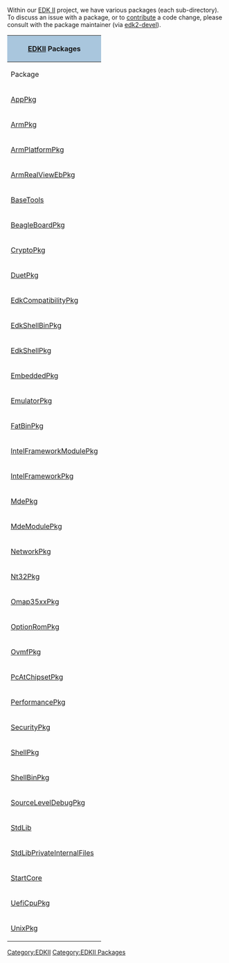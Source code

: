 [[Category:EDKII]]
[[Category:EDKII Packages]]

Within our [[EDK2|EDK II]] project, we have various packages (each sub-directory).  To discuss an issue with a package, or to [[Code Contributions|contribute]] a code change, please consult with the package maintainer (via [[edk2-devel]]).


<div class="t_projects">
{|
! colspan="4" style="background-color:#a9c6dd" | [[EDK2|EDKII]] Packages
|-
! Package
! Description
! Maintainer
! Source Repository
|-
| [[AppPkg]]
| Provides UEFI applications based on [[StdLib]]
| {{sfuser|darylm503}}
| {{Edk2SubPkg|AppPkg}}
|-
| [[ArmPkg]]
| Provides ARM architectural protocols common to most of ARM Platforms
| {{sfuser|oliviermartin}}
| {{Edk2SubPkg|ArmPkg}}
|-
| [[ArmPlatformPkg]]
| Supports UEFI for ARM development boards and their drivers
| {{sfuser|oliviermartin}}
| {{Edk2SubPkg|ArmPlatformPkg}}

|-
| [[ArmRealViewEbPkg]]
| 
| {{sfuser|oliviermartin}}
| {{Edk2SubPkg|ArmRealViewEbPkg}}
|-
| [[BaseTools]]
| Provides build releated tools for both EDK and EDK2.
Also contains miscellaneous tools such as ECC and EOT.
| {{sfuser|yingke}}
| {{Edk2SubPkg|BaseToolsPkg}}
|-
| [[BeagleBoardPkg]]
| Provides UEFI support for the BeagleBoard platform
| {{sfuser|oliviermartin}}
| {{Edk2SubPkg|BeagleBoardPkg}}
|-
| [[CryptoPkg]]
| Several security features were introduced (e.g. Authenticated Variable Service, Driver Signing, etc) from UEFI 2.2+ (http://www.uefi.org). These security features highly depends on the cryptography and the CryptoPkg
| {{sfuser|tye}}
| {{Edk2SubPkg|CryptoPkg}}
|-
| [[DuetPkg]]
|Developer's UEFI Emulation (DUET) on Edk2 - Boot to EFI Shell on legacy platform 
| {{sfuser|niruiyu}}
| {{Edk2SubPkg|DuetPkg}}
|-
| [[EdkCompatibilityPkg]]
| Provides header files and libraries that enble you to build 
the EDK module in UEFI 2.0 + Framework 0.9x mode with EDK II Build
|  {{sfuser|lgao4}}
| {{Edk2SubPkg|EdkCompatibilityPkg}}
|-
| [[EdkShellBinPkg]]
| Binary images of the EFI Shell 1.0 for IA32, X64 and IPF
| {{sfuser|niruiyu}}
| {{Edk2SubPkg|EdkShellBinPkg}}
|-
| [[EdkShellPkg]]
| Template for building the EFI Shell 1.0 with the EDK II build
| {{sfuser|niruiyu}}
| {{Edk2SubPkg|EdkShellPkg}}
|-
| [[EmbeddedPkg]]
| Provides protocol implementation for memory mapped controller and EBL
| {{sfuser|oliviermartin}}
| {{Edk2SubPkg|EmbeddedPkg}}
|-
| [[EmulatorPkg]]
| This is a project to enable UEFI emulation within an OS environment
| {{sfuser|andrewfish}}, {{sfuser|jljusten}}
| {{Edk2SubPkg|EmulatorPkg}}
|-
| [[FatBinPkg]]
| Binary images for the Fat file system UEFI Driver
| {{sfuser|niruiyu}}
| {{Edk2SubPkg|FatBinPkg}}
|-
| [[IntelFrameworkModulePkg]]
| Intel Framework Module Package contains the definitions and module implementation
which follows Intel® Platform Innovation Framework for UEFI and EFI Specifications from http://www.intel.com/udk
| {{sfuser|vanjeff}}
| {{Edk2SubPkg|IntelFrameworkModulePkg}}
|-
| [[IntelFrameworkPkg]]
| This package provides definitions and libraries that comply to the Intel® Platform Innovation Framework for UEFI and EFI Specifications from http://www.intel.com/udk

| {{sfuser|mdkinney}}
| {{Edk2SubPkg|IntelFrameworkPkg}}
|-
| [[MdePkg]]
| The Module Development Environment Package provides all definitions(including functions, MACROs, structures and library classes) and libraries instances, which are defined in MDE Specification.
It also provides the definitions(including PPIs/PROTOCOLs/GUIDs) of
EFI1.10/UEFI2.3.1/PI1.2 and some Industry Standards.


| {{sfuser|mdkinney}}
| {{Edk2SubPkg|MdePkg}}
|-
| [[MdeModulePkg]]
| This package provides the modules that conform to UEFI/PI http://www.uefi.org Industry standards. 
| {{sfuser|erictian}}
| {{Edk2SubPkg|MdeModulePkg}}
|-
| [[NetworkPkg]]
| NetworkPkg provides IPv6 network stack drivers, IPsec driver, PXE driver, iSCSI driver and necessary shell applications for network configuration 

| {{sfuser|qianouyang}}
| {{Edk2SubPkg|NetworkPkg}}
|-
| [[Nt32Pkg]]
| Sample Open source of a platform.  This package is used to use UEFI emulation on top of Windows
| {{sfuser|niruiyu}}
| {{Edk2SubPkg|Nt32Pkg}}
|-
| [[Omap35xxPkg]]
| Provides UEFI support for Texas Instrument OMAP35xx based platforms
| {{sfuser|oliviermartin}}
| {{Edk2SubPkg|Omap35xxPkg}}
|-
| [[OptionRomPkg]]
| 
This package is designed to interoperate with the EDK II open source and this package is required to build PCI compliant Option ROM image for all CPU architectures, including EBC target. A single driver can support mixes of EFI 1.1, UEFI 2.0 and UEFI 2.1.

| {{sfuser|niruiyu}}
| {{Edk2SubPkg|OptionRomPkg}}
|-
| [[OvmfPkg]]
| This is a project to enable UEFI support for Virtual Machines.
| {{sfuser|jljusten}}
| {{Edk2SubPkg|OvmfPkg}}
|-
| [[PcAtChipsetPkg]]
| This package is designed to public interfaces and implementation which follows PcAt defacto standard.
| {{sfuser|niruiyu}}
| {{Edk2SubPkg|PcAtChipsetPkg}}
|-
| [[PerformancePkg]]
| Add performance measurement capabilities to your code
| {{sfuser|darylm503}}
| {{Edk2SubPkg|PerformancePkg}}
|-
| [[SecurityPkg]]
| TPM, User identification (UID), secure boot and authenticated variable.
| {{sfuser|gdong1}}
| {{Edk2SubPkg|SecurityPkg}}
|-
| [[ShellPkg]]
| Native EDKII implementation of a UEFI Shell 2.0.
| {{sfuser|jcarsey}}
| {{Edk2SubPkg|ShellPkg}}
|-
| [[ShellBinPkg]]
| Binary image of UEFI Shell 2.0 based on [[ShellPkg]].
| {{sfuser|jcarsey}}
| {{Edk2SubPkg|ShellBinPkg}}
|-
| [[SourceLevelDebugPkg]]
| This package contains the source code to include the Source code debugger agent into a platform
| {{sfuser|vanjeff}}
| {{Edk2SubPkg|SourceLevelDebugPkg}}
|-
| [[StdLib]]
| Standard C Library implementation.
| {{sfuser|jcarsey}}
| {{Edk2SubPkg|StdLib}}
|-
| [[StdLibPrivateInternalFiles]]
| Standard C Library implementation.
| {{sfuser|jcarsey}}
| {{Edk2SubPkg|StdLibPrivateInternalFiles}}
|-
| [[StartCore]]
| A UEFI application demonstrating use of the MpService protocol to start tasks running on multiple processor cores. Detects whether the Framework or PI compliant protocol is implemented and adjusts its behavior accordingly. 
| {{sfuser|darylm503}}
| {{SfSvnPkg|edk2-startcore||StartCorePkg}}
|-
| [[UefiCpuPkg]]
| This Package provides UEFI compatible CPU modules and libraries
| {{sfuser|vanjeff}}
| {{Edk2SubPkg|UefiCpuPkg}}
|-
| [[UnixPkg]]
| Provides a UEFI emulation environment which runs under Unix-like operating systems.
| {{sfuser|jljusten}}
| {{Edk2SubPkg|UnixPkg}}
|}

</div>